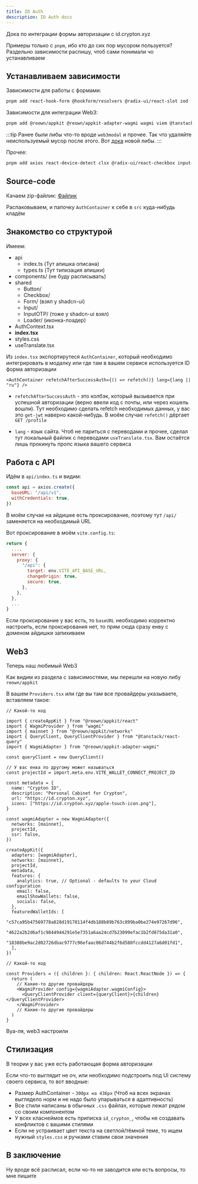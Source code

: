```yaml
---
title: ID Auth
description: ID Auth docs
---
```



Дока по интеграции формы авторизации с id.crypton.xyz

Примеры только с `pnpm`, ибо кто до сих пор мусором пользуется?
Раздельно зависимости распишу, чтоб сами понимали чо устанавливаем

## Устанавливаем зависимости

Зависимости для работы с формами:

<Tabs syncKey="pkg">
<TabItem label="pnpm">

```sh
pnpm add react-hook-form @hookform/resolvers @radix-ui/react-slot zod
```

</TabItem>
</Tabs>

Зависимости для интеграции Web3:

<Tabs syncKey="pkg">
<TabItem label="pnpm">

```sh
pnpm add @reown/appkit @reown/appkit-adapter-wagmi wagmi viem @tanstack/react-query
```

</TabItem>
</Tabs>

:::tip
Ранее были либы что-то вроде `web3modal` и прочее. Так что удаляйте неиспользуемый мусор после этого. Вот [дока](https://docs.reown.com/appkit/overview) новой либы.
:::

Прочее:

<Tabs syncKey="pkg">
<TabItem label="pnpm">

```sh
pnpm add axios react-device-detect clsx @radix-ui/react-checkbox input-otp date-fns
```

</TabItem>
</Tabs>

## Source-code

Качаем zip-файлик: <a href="/AuthContainer.zip" download="Id-Auth">Файлик</a>

Распаковываем, и папочку `AuthContainer` к себе в `src` куда-нибудь кладём

## Знакомство со структурой

Имеем:

<FileTree>

- api
  - index.ts (Тут апишка описана)
  - types.ts (Тут типизация апишки)
- components/ (не буду расписывать)
- shared
  - Button/
  - Checkbox/
  - Form/ (взял у shadcn-ui)
  - Input/
  - InputOTP/ (тоже у shadcn-ui взял)
  - Loader/ (иконка-лоадер)
- AuthContext.tsx
- **index.tsx**
- styles.css
- useTranslate.tsx

</FileTree>

Из `index.tsx` экспортирутеся `AuthContainer`, который необходимо интегрировать в модалку или где там в вашем сервисе используется ID форма авторизации

```tsx
<AuthContainer refetchAfterSuccessAuth={() => refetch()} lang={lang || "ru"} />
```

- `refetchAfterSuccessAuth` - это колбэк, который вызывается при успешной авторизации (верно ввели код с почты, или через кошель вошли). Тут необходимо сделать refetch необходимых данных, у вас это `get-jwt` наверно какой-нибудь. В моём случае `refetch()` дёргает `GET /profile`

- `lang` - язык сайта. Чтоб не париться с переводами и прочее, сделал тут локальный файлик с переводами `useTranslate.tsx`. Вам остаётся лишь прокинуть пропс языка вашего сервиса

## Работа с API

Идём в `api/index.ts` и видим:

```js
const api = axios.create({
  baseURL: "/api/v1",
  withCredentials: true,
})
```

В моём случае на айдишке есть проксирование, поэтому тут `/api/` заменяется на необходимый URL

Вот проксирование в моём `vite.config.ts`:

```js
return {
  ...,
  server: {
    proxy: {
      "/api": {
        target: env.VITE_API_BASE_URL,
        changeOrigin: true,
        secure: true,
      },
    },
  },
  ...
}
```

Если проксирование у вас есть, то `baseURL` необходимо корректно настроить, если проксирования нет, то прям сюда сразу енву с доменом айдишки запихиваем

## Web3

Теперь наш любимый Web3

Как видим из раздела с зависимостями, мы перешли на новую либу `reown/appkit`

В вашем `Providers.tsx` или где вы там все провайдеры указываете, вставляем такое:

```tsx
// Какой-то код

import { createAppKit } from "@reown/appkit/react"
import { WagmiProvider } from "wagmi"
import { mainnet } from "@reown/appkit/networks"
import { QueryClient, QueryClientProvider } from "@tanstack/react-query"
import { WagmiAdapter } from "@reown/appkit-adapter-wagmi"

const queryClient = new QueryClient()

// У вас енва по другому может называться
const projectId = import.meta.env.VITE_WALLET_CONNECT_PROJECT_ID

const metadata = {
  name: "Crypton ID",
  description: "Personal Cabinet for Crypton",
  url: "https://id.crypton.xyz",
  icons: ["https://id.crypton.xyz/apple-touch-icon.png"],
}

const wagmiAdapter = new WagmiAdapter({
  networks: [mainnet],
  projectId,
  ssr: false,
})

createAppKit({
  adapters: [wagmiAdapter],
  networks: [mainnet],
  projectId,
  metadata,
  features: {
    analytics: true, // Optional - defaults to your Cloud configuration
    email: false,
    emailShowWallets: false,
    socials: false,
  },
  featuredWalletIds: [
    "c57ca95b47569778a828d19178114f4db188b89b763c899ba0be274e97267d96",
    "4622a2b2d6af1c9844944291e5e7351a6aa24cd7b23099efac1b2fd875da31a0",
    "18388be9ac2d02726dbac9777c96efaac06d744b2f6d580fccdd4127a6d01fd1",
  ],
})

// Какой-то код

const Providers = ({ children }: { children: React.ReactNode }) => {
  return (
    // Какие-то другие провайдеры
    <WagmiProvider config={wagmiAdapter.wagmiConfig}>
      <QueryClientProvider client={queryClient}>{children}</QueryClientProvider>
    </WagmiProvider>
    // Какие-то другие провайдеры
  )
}
```

Вуа-ля, web3 настроили

## Стилизация

В теории у вас уже есть работающая форма авторизации

Если что-то выглядит не оч, или необходимо подстроить под UI систему своего сервиса, то вот вводные:

- Размер AuthContainer - `300px на 436px` (Чтоб на всех экранах выглядело норм и не надо было упарываться в адаптивность)
- Все стили написаны в обычных `.css` файлах, которые лежат рядом со своим компонентом
- У всех класнеймов есть приписка `id_crypton_`, чтобы не создавать конфликтов с вашими стилями
- Если не устраивает цвет текста на светлой/тёмной теме, то ищем нужный `styles.css` и ручками ставим свои значения

## В заключение

Ну вроде всё расписал, если чо-то не заводится или есть вопросы, то мне пишите
